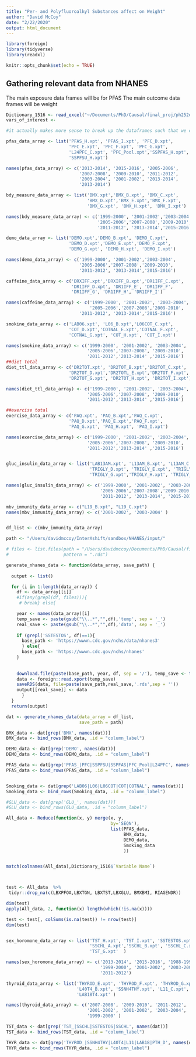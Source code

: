 ```yaml
---
title: "Per- and Polyfluoroalkyl Substances affect on Weight"
author: "David McCoy"
date: "2/22/2020"
output: html_document
---
```


```r
library(foreign)
library(tidyverse)
library(readxl)

knitr::opts_chunk$set(echo = TRUE)
```

## Gathering relevant data from NHANES

The main exposure data frames will be for PFAS
The main outcome data frames will be weight


```r
Dictionary_1516 <- read_excel("~/Documents/PhD/Causal/final_proj/ph252d_group_project/input/Dictionary_1516.xlsx")
vars_of_interest <- 
```
```r
#it actually makes more sense to break up the dataframes such that we can more dynamically construct the final data based on covariates we choose sto be relevant: 

pfas_data_array <- list('PFAS_H.xpt', 'PFAS_I.xpt', 'PFC_D.xpt', 
                        'PFC_E.xpt', 'PFC_F.xpt', 'PFC_G.xpt', 
                        'L24PFC_C.xpt', 'PFC_Pool.xpt','SSPFAS_H.xpt',
                        'SSPFSU_H.xpt')

names(pfas_data_array) <- c('2013-2014', '2015-2016', '2005-2006',
                            '2007-2008', '2009-2010', '2011-2012',
                            '2003-2004', '2001-2002', '2013-2014',
                            '2013-2014')

bdy_measure_data_array <- list('BMX.xpt','BMX_B.xpt', 'BMX_C.xpt',
                               'BMX_D.xpt','BMX_E.xpt','BMX_F.xpt',
                               'BMX_G.xpt', 'BMX_H.xpt', 'BMX_I.xpt')

names(bdy_measure_data_array) <- c('1999-2000', '2001-2002','2003-2004',
                                   '2005-2006','2007-2008','2009-2010',
                                   '2011-2012', '2013-2014','2015-2016')

demo_data_array <- list('DEMO.xpt','DEMO_B.xpt', 'DEMO_C.xpt',
                        'DEMO_D.xpt','DEMO_E.xpt','DEMO_F.xpt',
                        'DEMO_G.xpt', 'DEMO_H.xpt', 'DEMO_I.xpt')

names(demo_data_array) <- c('1999-2000', '2001-2002','2003-2004',
                            '2005-2006','2007-2008','2009-2010',
                            '2011-2012', '2013-2014','2015-2016')

caffeine_data_array <- c('DRXIFF.xpt','DRXIFF_B.xpt','DR1IFF_C.xpt',
                         'DR1IFF_D.xpt', 'DR1IFF_E', 'DR1IFF_F', 
                         'DR1IFF_G', 'DR1IFF_H', 'DR1IFF_I')

names(caffeine_data_array) <- c('1999-2000', '2001-2002', '2003-2004',
                                '2005-2006','2007-2008','2009-2010',
                            '2011-2012', '2013-2014','2015-2016')

smokine_data_array <- c('LAB06.xpt', 'L06_B.xpt','L06COT_C.xpt',
                        'COT_D.xpt','COTNAL_E.xpt','COTNAL_F.xpt', 
                        'COTNAL_G.xpt', 'COT_H.xpt', 'COT_I.xpt')

names(smokine_data_array) <- c('1999-2000', '2001-2002', '2003-2004',
                               '2005-2006','2007-2008', '2009-2010',
                               '2011-2012','2013-2014' ,'2015-2016')
##diet total
diet_ttl_data_array <- c('DR2TOT.xpt', 'DR2TOT_B.xpt','DR2TOT_C.xpt',
                        'DR2TOT_D.xpt','DR2TOTL_E.xpt','DR2TOT_F.xpt', 
                        'DR2TOT_G.xpt', 'DR2TOT_H.xpt', 'DR2TOT_I.xpt')

names(diet_ttl_data_array) <- c('1999-2000', '2001-2002', '2003-2004',
                               '2005-2006','2007-2008', '2009-2010',
                               '2011-2012','2013-2014' ,'2015-2016')

##exercise total
exercise_data_array <- c('PAQ.xpt', 'PAQ_B.xpt','PAQ_C.xpt',
                        'PAQ_D.xpt','PAQ_E.xpt','PAQ_F.xpt', 
                        'PAQ_G.xpt', 'PAQ_H.xpt', 'PAQ_I.xpt')

names(exercise_data_array) <- c('1999-2000', '2001-2002', '2003-2004',
                               '2005-2006','2007-2008', '2009-2010',
                               '2011-2012','2013-2014' ,'2015-2016')


gluc_insulin_data_array <- list('LAB13AM.xpt', 'L13AM_B.xpt', 'L13AM_C.xpt', 
                                'TRIGLY_D.xpt', 'TRIGLY_E.xpt', 'TRIGLY_F.xpt', 
                                'TRIGLY_G.xpt','TRIGLY_H.xpt', 'TRIGLY_I.xpt' )

names(gluc_insulin_data_array) <- c('1999-2000', '2001-2002', '2003-2004', 
                                    '2005-2006','2007-2008','2009-2010', 
                                    '2011-2012', '2013-2014', '2015-2016')

mbv_immunity_data_array <- c("L19_B.xpt", "L19_C.xpt")
names(mbv_immunity_data_array) <- c('2001-2002', '2003-2004' )


df_list <- c(mbv_immunity_data_array)

path <- "/Users/davidmccoy/InterXshift/sandbox/NHANES/input/"
```

```r

# files <- list.files(path = "/Users/davidmccoy/Documents/PhD/Causal/final_proj/ph252d_group_project/input", 
#                     pattern = ".rds")

generate_nhanes_data <- function(data_array, save_path) {
  
  output <- list()

  for (i in 1:length(data_array)) {
    df <- data_array[[i]]
    #if(any(grepl(df, files))){
     # break} else{

    year <- names(data_array)[i]
    temp_save <- paste(gsub("\\..*","",df),'temp', sep = '_')
    real_save <- paste(gsub("\\..*","",df),'data', sep = '_')
    
    if (grepl('SSTESTOS', df)==1){ 
      base_path <- 'https://wwwn.cdc.gov/nchs/data/nhanes3'
      } else{ 
      base_path <- 'https://wwwn.cdc.gov/nchs/nhanes'
    }
    
    
    download.file(paste(base_path, year, df, sep = '/'), temp_save <- tempfile(), mode="wb")
    data <- foreign::read.xport(temp_save)
    saveRDS(data, file=paste(save_path,real_save,'.rds',sep = ''))
    output[[real_save]] <- data
      }
  }
  return(output)

```

```r
dat <- generate_nhanes_data(data_array = df_list, 
                            save_path = path)

```

```r

BMX_data <- dat[grep('BMX', names(dat))]
BMX_data <- bind_rows(BMX_data, .id = "column_label")

DEMO_data <- dat[grep('DEMO', names(dat))]
DEMO_data <- bind_rows(DEMO_data, .id = "column_label")

PFAS_data <- dat[grep('PFAS_|PFC|SSPFSU|SSPFAS|PFC_Pool|L24PFC', names(dat))]
PFAS_data <- bind_rows(PFAS_data, .id = "column_label")


Smoking_data <- dat[grep('LAB06|L06|L06COT|COT|COTNAL', names(dat))]
Smoking_data <- bind_rows(Smoking_data, .id = "column_label")

#GLU_data <- dat[grep('GLU_', names(dat))]
#GLU_data <- bind_rows(GLU_data, .id = "column_label")

All_data <- Reduce(function(x, y) merge(x, y, 
                                        by='SEQN'), 
                                        list(PFAS_data, 
                                             BMX_data,
                                             DEMO_data,
                                             Smoking_data
                                             ))


match(colnames(All_data),Dictionary_1516$`Variable Name`)



test <- All_data  %>% 
 tidyr::drop_na(c(LBXPFOA,LBXTGN, LBXTST,LBXGLU, BMXBMI, RIAGENDR))

dim(test)
apply(All_data, 2, function(x) length(which(!is.na(x))))

test <- test[, colSums(is.na(test)) != nrow(test)]
dim(test)



```


```r

sex_horomone_data_array <- list('TST_H.xpt', 'TST_I.xpt', 'SSTESTOS.xpt', 
                                'SSCHL_A.xpt','SSCHL_B.xpt', 'SSCHL_C.xpt', 
                                'TST_G.xpt'  )

names(sex_horomone_data_array) <- c('2013-2014', '2015-2016', '1988-1994', 
                                    '1999-2000', '2001-2002', '2003-2004', 
                                    '2011-2012')

thyroid_data_array <- list('THYROD_E.xpt', 'THYROD_F.xpt', 'THYROD_G.xpt', 
                           'L40T4_B.xpt', 'SSNH4THY.xpt', 'L11_C.xpt', 
                           'LAB18T4.xpt' )

names(thyroid_data_array) <- c('2007-2008', '2009-2010', '2011-2012', 
                               '2001-2002', '2001-2002', '2003-2004', 
                               '1999-2000' )

TST_data <- dat[grep('TST_|SSCHL|SSTESTOS|SSCHL', names(dat))]
TST_data <- bind_rows(TST_data, .id = "column_label")

THYR_data <- dat[grep('THYROD_|SSNH4THY|L40T4|L11|LAB18|PTH_D', names(dat))]
THYR_data <- bind_rows(THYR_data, .id = "column_label")


```

